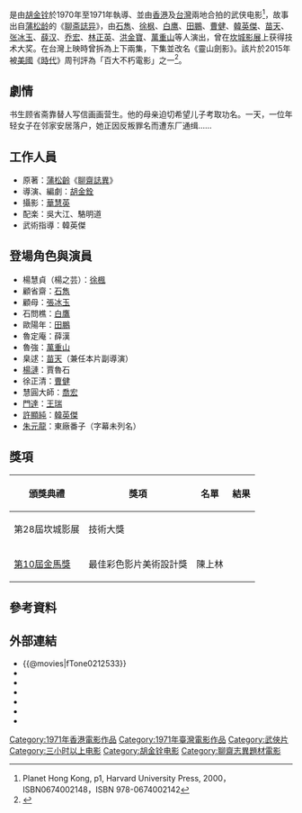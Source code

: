 {{Infobox Film
 | name           = 俠女
 | original_name  = ''{{lang|en|A Touch of Zen}}''
 | image          = 
 | caption        = 海报
 | director       = [[胡金铨|胡金铨]]
 | writer         = 胡金铨
 | story          = [[蒲松龄|蒲松龄]]《[[聊斋誌异|聊斋誌异]]》
 | starring       = [[徐枫|徐枫]]<br>[[石雋|石雋]]<br>[[白鷹_(演員)|白鹰]]
 | producer       = [[夏吴良芳|夏吴良芳]]
 | producer_2     = [[楊世慶|楊世慶]]
 | studio         = 聯邦影業有限公司<br>國際影片有限公司
 | distributor    = 聯邦影業有限公司
 | cinematography = 華慧英
 | editing        = 胡金銓、汪晉臣
 | music          = [[吳大江|吳大江]]、駱明道
 | released       = {{film date|1970|7|10|臺灣（上集）|1971|11|18|香港|1973|5|3|臺灣（下集）}}
 | runtime        = 第一部：100分<br>第二部：87分<br>數位修復版：180分
 | country        = {{中華民國}} {{BHKG}}
 | language       = [[華語|華語]]
 | gross          = HK $678,320.90
 | budget         = 
 | imdb_id        = tt0064451
 }}
{{engname|《俠女》|''A Touch of Zen''}}是由[[胡金铨|胡金铨]]於1970年至1971年執導、並由[[香港|香港]]及[[台灣|台灣]]兩地合拍的武侠电影<ref> Planet Hong Kong, p1, Harvard University Press, 2000，ISBN0674002148，ISBN 978-0674002142</ref>，故事出自[[蒲松龄|蒲松龄]]的《[[聊斋誌异|聊斋誌异]]》，由[[石雋|石雋]]、[[徐枫|徐枫]]、[[白鷹_(演員)|白鹰]]、[[田鵬_(演員)|田鵬]]、[[曹健|曹健]]、[[韓英傑|韓英傑]]、[[苗天|苗天]]、[[张冰玉|张冰玉]]、[[薛汉|薛汉]]、[[乔宏|乔宏]]、[[林正英|林正英]]、[[洪金寶|洪金寶]]、[[萬重山|萬重山]]等人演出，曾在[[坎城影展|坎城影展]]上获得技术大奖。在台灣上映時曾拆為上下兩集，下集並改名《靈山劍影》。該片於2015年被[[美國|美國]]《[[時代_(雜誌)|時代]]》周刊評為「百大不朽電影」之一<ref>{{Cite web|url=http://hk.apple.nextmedia.com/international/art/20050523/4908051|title=《時代》不朽電影　4華語片上榜|work=兩岸國際|publisher=[[蘋果日報_(香港)|蘋果日報 (香港)]]|date=2015年5月23日|accessdate=2016年10月25日|archive-url=https://web.archive.org/web/20161025180017/http://hk.apple.nextmedia.com/international/art/20050523/4908051|archive-date=2016年10月25日|dead-url=yes}}</ref>。

==劇情==
书生顾省斋靠替人写信画画营生。他的母亲迫切希望儿子考取功名。一天，一位年轻女子在邻家安居落户，她正因反叛罪名而遭东厂通缉……

==工作人員==
*原著：[[蒲松齡|蒲松齡]]《[[聊齋誌異|聊齋誌異]]》
*導演、編劇：[[胡金銓|胡金銓]]
*攝影：[[華慧英|華慧英]]
*配楽：吳大江、駱明道
*武術指導：韓英傑

==登場角色與演員==
*楊慧貞（楊之芸）：[[徐楓|徐楓]]
*顧省齋：[[石雋|石雋]]
*顧母：[[張冰玉|張冰玉]]
*石問樵：[[白鷹_(演員)|白鷹]]
*歐陽年：[[田鵬_(演員)|田鵬]]
*魯定庵：薛漢
*魯強：[[萬重山|萬重山]]
*臬逑：[[苗天|苗天]]（兼任本片副導演） 
*[[楊漣|楊漣]]：賈魯石 
*徐正清：[[曹健|曹健]] 
*慧圓大師：[[喬宏|喬宏]]
*[[門達|門達]]：[[王瑞_(演員)|王瑞]]
*[[許顯純|許顯純]]：[[韓英傑|韓英傑]]
*[[洪金寶|朱元龍]]：東廠番子（字幕未列名）
== 獎項 ==
{|class="wikitable" 
!頒獎典禮!!獎項!!名單!!結果
|-
|第28屆坎城影展||技術大獎||||{{won}}
|-
|[[第10屆金馬獎|第10屆金馬獎]]
|最佳彩色影片美術設計獎
|陳上林
|{{won}}
|}

== 參考資料 ==
<references/>

==外部連結==
*{{@movies|fTone0212533}}
*{{douban}}
*{{Mtime|15575}}
*{{Amg movie|156581}}
*{{rotten-tomatoes|touch_of_zen}}
*{{hkmdb title|5270}}
*{{imdb title|0064451}}

{{胡金銓}}
{{林正英}}
{{最佳華語電影一百部}}
{{影史百大華語電影}}
{{百部不可不看的香港電影}}

[[Category:1971年香港電影作品|Category:1971年香港電影作品]]
[[Category:1971年臺灣電影作品|Category:1971年臺灣電影作品]]
[[Category:武俠片|Category:武俠片]]
[[Category:三小时以上电影|Category:三小时以上电影]]
[[Category:胡金铨电影|Category:胡金铨电影]]
[[Category:聊齋志異題材電影|Category:聊齋志異題材電影]]